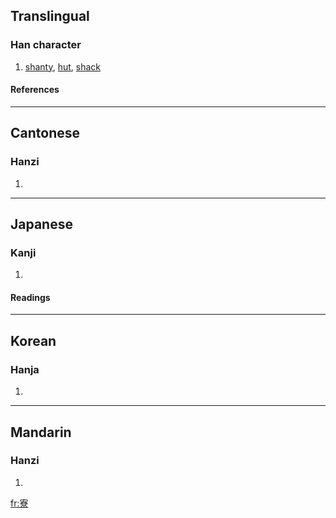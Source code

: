 {{see|寮}}

==Translingual==
===Han character===
{{Han char|rn=40|rad=宀|as=12|sn=15|four=3090<sub>6</sub>|canj=十大金火 (JKCF)}}
# [[shanty]], [[hut]], [[shack]]
====References====
{{Han ref|kx=0292.100|dkj=07325|dj=0578.080|hdz=20953.070|uh=5BEE|ud=23534|bh=BC64|bd=48228}}

----
==Cantonese==
===Hanzi===
{{yue-hanzi|jyut=|y=liu4}}
# {{defn|Cantonese}}

----
==Japanese==
===Kanji===
{{ja-kanji|grade=|rs=宀12}}
# {{defn|Japanese}} 
====Readings====
{{ja-readings|on=[[りょう]] (ryō)|kun=[[つかさ]] (tsukasa)}}

----
==Korean==
===Hanja===
{{ko-hanja|hangeul=[[료]]|rv=ryo|mr=ryo}}
# {{defn|Korean}}

----
==Mandarin==
===Hanzi===
{{cmn-hanzi|pin=[[liáo]] (liao2)|wg=liao<sup>2</sup>}}
# {{defn|Mandarin}}

[[fr:寮]]